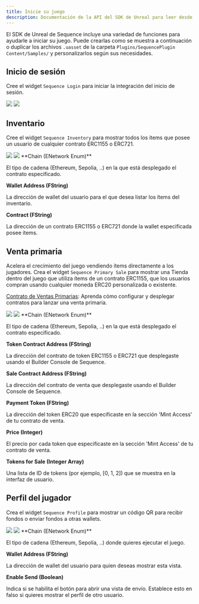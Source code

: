 ```yaml
---
title: Inicie su juego
description: Documentación de la API del SDK de Unreal para leer desde la blockchain con la infraestructura de Sequence para juegos web3.
---
```


El SDK de Unreal de Sequence incluye una variedad de funciones para ayudarle a iniciar su juego.
Puede crearlas como se muestra a continuación o duplicar los archivos `.uasset` de la carpeta `Plugins/SequencePlugin Content/Samples/`
y personalizarlos según sus necesidades.

## Inicio de sesión
Cree el widget `Sequence Login` para iniciar la integración del inicio de sesión.

<Frame>
  <img src="/images/unreal/boilerplate_login.png" />
</Frame>

<Frame>
  <img src="/images/unreal/create_login.png" />
</Frame>

## Inventario
Cree el widget `Sequence Inventory` para mostrar todos los ítems que posee un usuario de cualquier contrato ERC1155 o ERC721.

<Frame>
  <img src="/images/unreal/boilerplate_inventory.png" />
</Frame>

<Frame>
  <img src="/images/unreal/feature_inventory.png" />
</Frame>

<Accordion title="Parámetros">
  **Chain (ENetwork Enum)**

  El tipo de cadena (Ethereum, Sepolia, ..) en la que está desplegado el contrato especificado.

  **Wallet Address (FString)**

  La dirección de wallet del usuario para el que desea listar los ítems del inventario.

  **Contract (FString)**

  La dirección de un contrato ERC1155 o ERC721 donde la wallet especificada posee ítems.
</Accordion>

## Venta primaria
Acelera el crecimiento del juego vendiendo ítems directamente a los jugadores. Crea el widget `Sequence Primary Sale` para mostrar una Tienda dentro del juego que utiliza ítems
de un contrato ERC1155, que los usuarios compran usando cualquier moneda ERC20 personalizada o existente.

[Contrato de Ventas Primarias](/solutions/builder/contracts/deploy-primary-sales-contract/): Aprenda cómo configurar y desplegar contratos para lanzar una venta primaria.

<Frame>
  <img src="/images/unreal/boilerplate_shop.png" />
</Frame>

<Frame>
  <img src="/images/unreal/feature_sale.png" />
</Frame>

<Accordion title="Parámetros">
  **Chain (ENetwork Enum)**

  El tipo de cadena (Ethereum, Sepolia, ..) en la que está desplegado el contrato especificado.

  **Token Contract Address (FString)**

  La dirección del contrato de token ERC1155 o ERC721 que desplegaste usando el Builder Console de Sequence.

  **Sale Contract Address (FString)**

  La dirección del contrato de venta que desplegaste usando el Builder Console de Sequence.

  **Payment Token (FString)**

  La dirección del token ERC20 que especificaste en la sección 'Mint Access' de tu contrato de venta.

  **Price (Integer)**

  El precio por cada token que especificaste en la sección 'Mint Access' de tu contrato de venta.

  **Tokens for Sale (Integer Array)**

  Una lista de ID de tokens (por ejemplo, \[0, 1, 2]) que se muestra en la interfaz de usuario.
</Accordion>

## Perfil del jugador
Crea el widget `Sequence Profile` para mostrar un código QR para recibir fondos o enviar fondos a otras wallets.

<Frame>
  <img src="/images/unreal/boilerplate_profile.png" />
</Frame>

<Frame>
  <img src="/images/unreal/feature_wallet.png" />
</Frame>

<Accordion title="Parámetros">
  **Chain (ENetwork Enum)**

  El tipo de cadena (Ethereum, Sepolia, ..) donde quieres ejecutar el juego.

  **Wallet Address (FString)**

  La dirección de wallet del usuario para quien deseas mostrar esta vista.

  **Enable Send (Boolean)**

  Indica si se habilita el botón para abrir una vista de envío. Establece esto en falso si quieres mostrar el perfil de otro usuario.
</Accordion>
